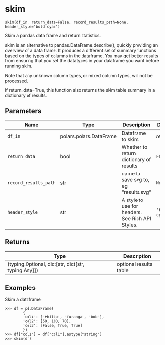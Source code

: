 # skim { #skimpy.skim }

`skim(df_in, return_data=False, record_results_path=None, header_style='bold cyan')`

Skim a pandas data frame and return statistics.

skim is an alternative to pandas.DataFrame.describe(), quickly providing
an overview of a data frame. It produces a different set of summary
functions based on the types of columns in the dataframe. You may get
better results from ensuring that you set the datatypes in your dataframe
you want before running skim.

Note that any unknown column types, or mixed column types, will not be
processed.

If return_data=True, this function also returns the skim table summary in
a dictionary of results.

## Parameters

| Name                  | Type                    | Description                                      | Default       |
|-----------------------|-------------------------|--------------------------------------------------|---------------|
| `df_in`               | polars.polars.DataFrame | Dataframe to skim.                               | _required_    |
| `return_data`         | bool                    | Whether to return dictionary of results.         | `False`       |
| `record_results_path` | str                     | name to save svg to, eg "results.svg"            | `None`        |
| `header_style`        | str                     | A style to use for headers. See Rich API Styles. | `'bold cyan'` |

## Returns

| Type                                                    | Description            |
|---------------------------------------------------------|------------------------|
| (typing.Optional, dict\[str, dict\[str, typing.Any\]\]) | optional results table |

## Examples

Skim a dataframe

    >>> df = pd.DataFrame(
            {
            'col1': ['Philip', 'Turanga', 'bob'],
            'col2': [50, 100, 70],
            'col3': [False, True, True]
            })
    >>> df["col1"] = df["col1"].astype("string")
    >>> skim(df)